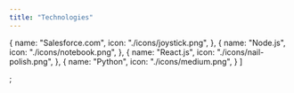```yaml
---
title: "Technologies"
---
```


  {
    name: "Salesforce.com",
    icon: "./icons/joystick.png",
  },
  {
    name: "Node.js",
    icon: "./icons/notebook.png",
  },
  {
    name: "React.js",
    icon: "./icons/nail-polish.png",
  },
  {
    name: "Python",
    icon: "./icons/medium.png",
  }
]

;
